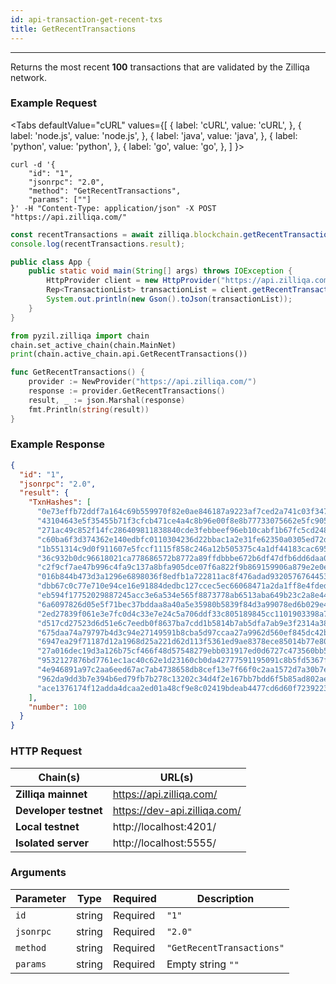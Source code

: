 ```yaml
---
id: api-transaction-get-recent-txs
title: GetRecentTransactions
---
```


---
Returns the most recent **100** transactions that are validated by the Zilliqa network.

### Example Request



<Tabs
  defaultValue="cURL"
  values={[
    { label: 'cURL', value: 'cURL', },
    { label: 'node.js', value: 'node.js', },
    { label: 'java', value: 'java', },
    { label: 'python', value: 'python', },
    { label: 'go', value: 'go', },
  ]
}>

<TabItem value="cURL">

```shell
curl -d '{
    "id": "1",
    "jsonrpc": "2.0",
    "method": "GetRecentTransactions",
    "params": [""]
}' -H "Content-Type: application/json" -X POST "https://api.zilliqa.com/"
```
</TabItem>
<TabItem value="node.js">

```js
const recentTransactions = await zilliqa.blockchain.getRecentTransactions();
console.log(recentTransactions.result);
```
</TabItem>
<TabItem value="java">

```java
public class App {
    public static void main(String[] args) throws IOException {
        HttpProvider client = new HttpProvider("https://api.zilliqa.com");
        Rep<TransactionList> transactionList = client.getRecentTransactions();
        System.out.println(new Gson().toJson(transactionList));
    }
}
```
</TabItem>

<TabItem value="python">

```python
from pyzil.zilliqa import chain
chain.set_active_chain(chain.MainNet)
print(chain.active_chain.api.GetRecentTransactions())
```
</TabItem>

<TabItem value="go">

```go
func GetRecentTransactions() {
	provider := NewProvider("https://api.zilliqa.com/")
	response := provider.GetRecentTransactions()
	result, _ := json.Marshal(response)
	fmt.Println(string(result))
}
```
</TabItem>
</Tabs>

### Example Response

```json
{
  "id": "1",
  "jsonrpc": "2.0",
  "result": {
    "TxnHashes": [
      "0e73effb72ddf7a164c69b559970f82e0ae846187a9223af7ced2a741c03f347",
      "43104643e5f35455b71f3cfcb471ce4a4c8b96e00f8e8b77733075662e5fc905",
      "271ac49c852f14fc286409811838840cde3febbeef96eb10cabf1b67fc5cd248",
      "c60ba6f3d374362e140edbfc0110304236d22bbac1a2e31fe62350a0305ed72d",
      "1b551314c9d0f911607e5fccf1115f858c246a12b505375c4a1df44183cac695",
      "36c932b0dc96618021ca778686572b8772a89ffdbbbe672b6df47dfb6dd6daa0",
      "c2f9cf7ae47b996c4fa9c137a8bfa905dce07f6a822f9b869159906a879e2e0e",
      "016b844b473d3a1296e6898036f8edfb1a722811ac8f476adad9320576764453",
      "dbb67c0c77e710e94ce16e91884dedbc127ccec5ec66068471a2da1ff8e4fded",
      "eb594f17752029887245acc3e6a534e565f8873778ab6513aba649b23c2a8e44",
      "6a6097826d05e5f71bec37bddaa8a40a5e35980b5839f84d3a99078ed6b029e4",
      "2ed27839f061e3e7fc0d4c33e7e24c5a706ddf33c805189845cc1101903398a7",
      "d517cd27523d6d51e6c7eedb0f8637ba7cdd1b5814b7ab5dfa7ab9e3f2314a38",
      "675daa74a79797b4d3c94e27149591b8cba5d97ccaa27a9962d560ef845dc42b",
      "6947ea29f71187d12a1968d25a221d62d113f5361ed9ae8378ece85014b77e80",
      "27a016dec19d3a126b75cf466f48d57548279ebb031917ed0d6727c473560bb5",
      "9532127876bd7761ec1ac40c62e1d23160cb0da42777591195091c8b5fd5367f",
      "4e946891a97c2aa6eed67ac7ab4738658db8cef13e7f66f0c2aa1572d7a30b7e",
      "962da9dd3b7e394b6ed79fb7b278c13202c34d4f2e167bb7bdd6f5b85ad802ae",
      "ace1376174f12adda4dcaa2ed01a48cf9e8c02419bdeab4477cd6d60f7239223"
    ],
    "number": 100
  }
}
```

### HTTP Request

| Chain(s)              | URL(s)                       |
| --------------------- | ---------------------------- |
| **Zilliqa mainnet**   | https://api.zilliqa.com/     |
| **Developer testnet** | https://dev-api.zilliqa.com/ |
| **Local testnet**     | http://localhost:4201/       |
| **Isolated server**   | http://localhost:5555/       |

### Arguments

| Parameter | Type   | Required | Description               |
| --------- | ------ | -------- | ------------------------- |
| `id`      | string | Required | `"1"`                     |
| `jsonrpc` | string | Required | `"2.0"`                   |
| `method`  | string | Required | `"GetRecentTransactions"` |
| `params`  | string | Required | Empty string `""`         |